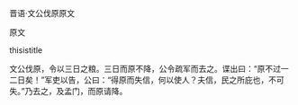


晋语·文公伐原原文

原文

thisistitle

文公伐原，令以三日之粮。三日而原不降，公令疏军而去之。谍出曰：“原不过一二日矣！”军吏以告，公曰：“得原而失信，何以使人？夫信，民之所庇也，不可失。”乃去之，及孟门，而原请降。

